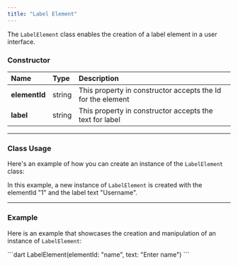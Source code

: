 ```yaml
---
title: "Label Element"
---
```


The `LabelElement` class enables the creation of a label element in a user interface.

### Constructor

| Name          | Type   | Description                                                 |
| :------------- | :------ | :----------------------------------------------------------- |
| **elementId** | string | This property in constructor accepts the Id for the element |
| **label**     | string | This property in constructor accepts the text for label     |

***

### Class Usage

Here's an example of how you can create an instance of the `LabelElement` class:

In this example, a new instance of `LabelElement` is created with the elementId "1" and the label text "Username".

***

### Example

Here is an example that showcases the creation and manipulation of an instance of `LabelElement`:

<Tabs>
<Tab title="Dart">
```dart
LabelElement(elementId: "name", text: "Enter name")
```

</Tab>

</Tabs>
